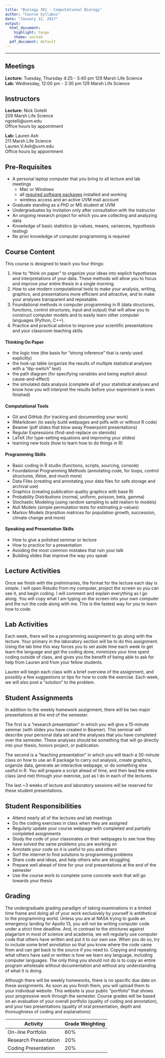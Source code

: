 ---
title: "Biology 381 - Computational Biology"
author: "Course Syllabus"
date: "January 12, 2017"
output:
  html_document:
    highlight: tango
    theme: united
  pdf_document: default
---

___

## Meetings

**Lecture:** Tuesday, Thursday 4:25 - 5:40 pm 129 Marsh Life Science   
**Lab:** Wednesday, 12:00 pm - 2:30 pm 129 Marsh Life Science

## Instructors

**Lecture:** Nick Gotelli   
209 Marsh Life Science   
ngotelli@uvm.edu   
Office hours by appointment

**Lab:** Lauren Ash   
211 Marsh Life Science   
Lauren.V.Ash@uvm.edu   
Office hours by appointment

## Pre-Requisites
* A personal laptop computer that you bring to all lecture and lab meetings
    - Mac or Windows
    - all [required software packages](CourseMaterials/SoftwareInstallation.html) installed and working
    - wireless access and an active UVM mail account
* Graduate standing as a PhD or MS student at UVM
* Undergraduates by invitation only after consultation with the instructor
* An ongoing research project for which you are collecting and analyzing data
* Knowledge of basic statistics (p-values, means, variances, hypothesis testing)
* No prior knowledge of computer programming is required

## Course Content
This course is designed to teach you four things:

1. How to "think on paper" to organize your ideas into explicit hypotheses and interpretations of your data. These methods will allow you to focus and improve your entire thesis in a single morning.  
2. How to use modern computational tools to make your analysis, writing, graphics, and presentations more efficient and attractive, and to make your analyses transparent and repeatable.
3. Foundational methods in computer programming in R (data structures, functions, control structures, input and output) that will allow you to construct computer models and to easily learn other computer languages (Python, C++).
4. Practice and practical advice to improve your scientific presentations and your classroom teaching skills.

#### Thinking On Paper
- the logic tree (the basis for "strong inference" that is rarely used explicitly)
- the look-up table (organize the results of multiple statistical analyses with a "dip-switch" test)
- the path diagram (for specifying variables and being explicit about cause-and-effect)
- the simulated data analysis (complete all of your statistical analyses and know how you will interpret the results before your experiment is even finished)


#### Computational Tools
- Git and GitHub (for tracking and documenting your work)
- RMarkdown (to easily build webpages and pdfs with or without R code)
- Beamer (pdf slides that blow away Powerpoint presentations)
- Regular Expressions (find-and-replace on steroids)
- LaTeX (for type-setting equations and improving your slides)
- learning new tools (how to learn how to do things in R)

#### Programming Skills
- Basic coding in R studio (functions, scripts, sourcing, console)
- Foundational Programming Methods (annotating code, for loops, control structures, ifelse, and much more) 
- Data Files (creating and annotating your data files for safe storage and archival use)
- Graphics (creating publication quality graphics with base R)
- Probability Distributions (normal, uniform, poisson, beta, gamma)
- Stochastic Modeling (using random sampling to add realism to models)
- Null Models (simple permutation tests for estimating *p*-values)
- Markov Models (transition matrices for population growth, succession, climate change and more)


#### Speaking and Presentation Skills
- How to give a polished seminar or lecture
- How to practice for a presentation
- Avoiding the most common mistakes that ruin your talk
- Building slides that improve the way you speak

## Lecture Activities
Once we finish with the preliminaries, the format for the lecture each day is simple. I will open Rstudio from my computer, project the screen so you can see it, and begin coding. I will comment and explain everything as I go along. You will copy what I am typing on the screen into your own computer and the run the code along with me. This is the fastest way for you to learn how to code.

## Lab Activities
Each week, there will be a programming assignment to go along with the lecture. Your primary in the laboratory section will be to do this assignment. Using the lab time this way forces you to set aside time each week to get learn the language and get the coding done, minimizes your time spent coding outside of class, and gives you the benefit of being able to ask for help from Lauren and from your fellow students.

Lauren will begin each class with a brief overview of the assignment, and possibly a few suggestions or tips for how to code the exercise. Each week, we will also post a "solution" to the problem.

## Student Assignments
In addition to the weekly homework assignment, there will be two major presentations at the end of the semester. 

The first is a "research presentation" in which you will give a 15-minute seminar (with slides you have created in Beamer). This seminar will describe your personal data set and the analyses that you have completed over the semester. These analyses should be something that will go directly into your thesis, honors project, or publication.

The second is a "teaching presentation" in which you will teach a 30-minute class on how to use an R package to carry out analysis, create graphics, organize data, generate an interactive webpage, or do something else useful in R. You will prepare a script ahead of time, and then lead the entire class (and me) through your exercise, just as I do in each of the lectures.

The last ~3 weeks of lecture and laboratory sessions will be reserved for these student presentations. 

## Student Responsibilities

* Attend nearly all of the lectures and lab meetings
* Do the coding exercises in class when they are assigned
* Regularly update your course webpage with completed and partially completed assignments
* Study the code of your classmates on their webpages to see how they have solved the same problems you are working on
* Annotate your code so it is useful to you and others
* Surf the internet to find solutions to programming problems
* Share code and ideas, and help others who are struggling
* Prepare well ahead of time for your oral presentations at the end of the semester
* Use the course work to complete some concrete work that will go towards your thesis

## Grading
The undergraduate grading paradigm of taking examinations in a limited time frame and doing all of your work exclusively by yourself is antithetical to the programming world. Unless you are at NASA trying to guide an emergency landing for Apollo 13, you will not be writing computer code under a strict time deadline. And, in contrast to the strictures against plagarism in most of science and academia, we will regularly use computer code that others have written and put it to our own use. When you do so, try to include some brief annotation so that you know where the code came from and can get back to the source if you need to. Copying and repeating what others have said or written is how we learn any language, including computer languages. The only thing you should not do is to copy an entire program wholesale without documentation and without any understanding of what it is doing.

Although there will be weekly homeworks, there is no specific due date on these assignments. As soon as you finish them,  you will upload them to your individual website. This website is your public "portfolio" that shows your progressive work through the semester. Course grades will be based on an evaluation of your overall portfolio (quality of coding and annotation), and your two presentations (quality of oral presentation, depth and thoroughness of coding and explanations)

Activity  | Grade Weighting
------------- | -------------
On-line Portfolio  | 60%
Research Presentation  | 20%
Coding Presentation  | 20%
